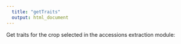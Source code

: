 ```yaml
---
  title: "getTraits"
  output: html_document
---
```

  
  
  Get traits for the crop selected in the accessions extraction module:
  